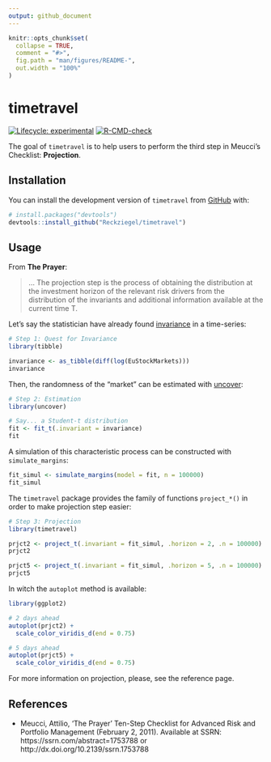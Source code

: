 ```yaml
---
output: github_document
---
```


<!-- README.md is generated from README.Rmd. Please edit that file -->

```r
knitr::opts_chunk$set(
  collapse = TRUE,
  comment = "#>",
  fig.path = "man/figures/README-",
  out.width = "100%"
)
```

# timetravel

<!-- badges: start -->
[![Lifecycle: experimental](https://img.shields.io/badge/lifecycle-experimental-orange.svg)](https://lifecycle.r-lib.org/articles/stages.html#experimental)
[![R-CMD-check](https://github.com/Reckziegel/timetravel/actions/workflows/R-CMD-check.yaml/badge.svg)](https://github.com/Reckziegel/timetravel/actions/workflows/R-CMD-check.yaml)
<!-- badges: end -->

The goal of `timetravel` is to help users to perform the third step in Meucci’s Checklist: __Projection__.

## Installation

You can install the development version of `timetravel` from [GitHub](https://github.com/) with:

``` r
# install.packages("devtools")
devtools::install_github("Reckziegel/timetravel")
```

## Usage

From __The Prayer__:

> ... The projection step is the process of obtaining the distribution at the investment horizon of the relevant risk drivers from the distribution of the invariants and additional information available at the current time T.

Let's say the statistician have already found [invariance](https://reckziegel.github.io/invariance/) in a time-series: 

```r
# Step 1: Quest for Invariance
library(tibble)

invariance <- as_tibble(diff(log(EuStockMarkets))) 
invariance
```

Then, the randomness of the "market" can be estimated with [uncover](https://reckziegel.github.io/uncover/):

```r
# Step 2: Estimation
library(uncover)

# Say... a Student-t distribution
fit <- fit_t(.invariant = invariance)
fit
```

A simulation of this characteristic process can be constructed with `simulate_margins`:

```r
fit_simul <- simulate_margins(model = fit, n = 100000)
fit_simul
```

The `timetravel` package provides the family of functions `project_*()` in order to make projection step easier: 

```r
# Step 3: Projection
library(timetravel)

prjct2 <- project_t(.invariant = fit_simul, .horizon = 2, .n = 100000)
prjct2

prjct5 <- project_t(.invariant = fit_simul, .horizon = 5, .n = 100000)
prjct5
```

In witch the `autoplot` method is available:

```r
library(ggplot2)

# 2 days ahead
autoplot(prjct2) + 
  scale_color_viridis_d(end = 0.75)

# 5 days ahead
autoplot(prjct5) + 
  scale_color_viridis_d(end = 0.75)
```

For more information on projection, please, see the reference page. 

## References

- Meucci, Attilio, ‘The Prayer’ Ten-Step Checklist for Advanced Risk and Portfolio Management (February 2, 2011). Available at SSRN: https://ssrn.com/abstract=1753788 or http://dx.doi.org/10.2139/ssrn.1753788
